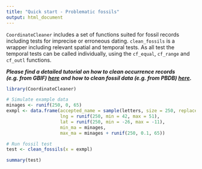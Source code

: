 ```yaml
---
title: "Quick start - Problematic fossils"
output: html_document
---
```


`CoordinateCleaner` includes a set of functions suited for fossil records including tests for imprecise or erroneous dating. `clean_fossils` is a wrapper including relevant spatial and temporal tests. As all test the temporal tests can be called individually, using the `cf_equal`, `cf_range` and `cf_outl` functions.

***Please find a detailed tutorial on how to clean occurrence records (e.g. from GBIF) [here](https://azizka.github.io/CoordinateCleaner/articles/Cleaning_GBIF_data_with_CoordinateCleaner.html) and how to clean fossil data (e.g. from PBDB) [here](https://azizka.github.io/CoordinateCleaner/articles/Cleaning_PBDB_fossils_with_CoordinateCleaner.html).***

```r
library(CoordinateCleaner)

# Simulate example data
minages <- runif(250, 0, 65)
exmpl <- data.frame(accepted_name = sample(letters, size = 250, replace = TRUE),
                    lng = runif(250, min = 42, max = 51),
                    lat = runif(250, min = -26, max = -11),
                    min_ma = minages,
                    max_ma = minages + runif(250, 0.1, 65))

# Run fossil test
test <- clean_fossils(x = exmpl)

summary(test)
```